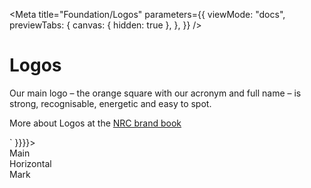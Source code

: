 
<Meta
  title="Foundation/Logos"
  parameters={{
    viewMode: "docs",
    previewTabs: {
      canvas: { hidden: true },
    },
  }}
/>

<style>{`
  .logo-container {
    display: grid;
    gap: 10px;
    justify-items: start;
    text-transform: uppercase;
    grid-template-columns: auto auto auto;
    grid-template-rows: auto auto;
  }

  .logo-name__main {
    grid-column-start: 1;
    grid-column-end: 2;
    grid-row-start: 1;
    grid-row-end: 2;
  }
  .logo__main {
    grid-column-start: 1;
    grid-column-end: 2;
    grid-row-start: 2;
    grid-row-end: 3;
  }
  .logo-name__horizontal {
    grid-column-start: 2;
    grid-column-end: 3;
    grid-row-start: 1;
    grid-row-end: 2;
  }
  .logo__horizontal {
    grid-column-start: 2;
    grid-column-end: 3;
    grid-row-start: 2;
    grid-row-end: 3;
  }
  .logo-name__mark {
    grid-column-start: 3;
    grid-column-end: 4;
    grid-row-start: 1;
    grid-row-end: 2;
  }
  .logo__mark {
    grid-column-start: 3;
    grid-column-end: 4;
    grid-row-start: 2;
    grid-row-end: 3;
  }
  .logo {
    grid-area: logo;
  }

  @media only screen and (max-width: 600px) {
    .logo-container {
      grid-template-columns: auto;
      grid-template-rows: auto auto auto auto auto auto;
    }

    .logo-name__main {
      grid-column-start: 1;
      grid-column-end: 2;
      grid-row-start: 1;
      grid-row-end: 2;
    }
    .logo__main {
      grid-column-start: 1;
      grid-column-end: 2;
      grid-row-start: 2;
      grid-row-end: 3;
    }
    .logo-name__horizontal {
      grid-column-start: 1;
      grid-column-end: 2;
      grid-row-start: 3;
      grid-row-end: 4;
    }
    .logo__horizontal {
      grid-column-start: 1;
      grid-column-end: 2;
      grid-row-start: 4;
      grid-row-end: 5;
    }
    .logo-name__mark {
      grid-column-start: 1;
      grid-column-end: 2;
      grid-row-start: 5;
      grid-row-end: 6;
    }
    .logo__mark {
      grid-column-start: 1;
      grid-column-end: 2;
      grid-row-start: 6;
      grid-row-end: 7;
    }
  }
`}</style>

# Logos

Our main logo – the orange square with our acronym and full name – is strong, recognisable, energetic and easy to spot. 

More about Logos at the [NRC brand book](https://identity.nrc.no/auth/?referer=%2Fbrand%23/design-guide/logos-our-most-distinct-mark)

<Canvas>
  <Story name="Logos" parameters={{ docs: { source: { code:
    `
<Logo name='Main' height="80px"/>
<Logo name='Horizontal' height="80px"/>
<Logo name='Mark' height="80px"/>
    `
    }}}}>
    <div className='logo-container'>
        <Text className='logo-name__main' variant='caption'>Main</Text>
        <div className='logo__main'>
          <Logo className='logo' name='Main' height="80px"/>
        </div>
        <Text className='logo-name__horizontal' variant='caption'>Horizontal</Text>
        <div className='logo__horizontal'>
          <Logo className='logo' name='Horizontal' height="80px"/>
        </div>
        <Text className='logo-name__mark' variant='caption'>Mark</Text>
        <div className='logo__mark'>
          <Logo className='logo' name='Mark' height="80px"/>
        </div>
    </div>
  </Story>
</Canvas>
